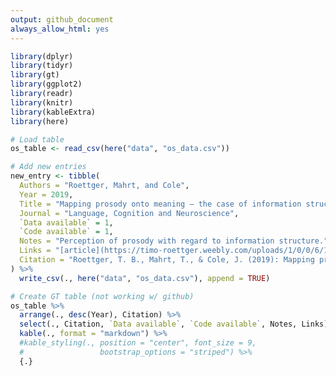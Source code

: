 ```yaml
---
output: github_document
always_allow_html: yes
---
```


```r
library(dplyr) 
library(tidyr)
library(gt)
library(ggplot2)
library(readr)
library(knitr)
library(kableExtra)
library(here)
```

```r
# Load table
os_table <- read_csv(here("data", "os_data.csv"))
```


```r
# Add new entries
new_entry <- tibble(
  Authors = "Roettger, Mahrt, and Cole", 
  Year = 2019, 
  Title = "Mapping prosody onto meaning – the case of information structure in American English", 
  Journal = "Language, Cognition and Neuroscience", 
  `Data available` = 1, 
  `Code available` = 1, 
  Notes = "Perception of prosody with regard to information structure.", 
  Links = "[article](https://timo-roettger.weebly.com/uploads/1/0/0/6/100641454/roettger_mahrt_cole__2019_._mapping_prosody_onto_meaning_the_case_of_information_structure_in_american_english.pdf)  [code](https://osf.io/4qxmh/)", 
  Citation = "Roettger, T. B., Mahrt, T., & Cole, J. (2019): Mapping prosody onto meaning – the case of information structure in American English, Language, Cognition and Neuroscience"
) %>% 
  write_csv(., here("data", "os_data.csv"), append = TRUE)
```


```r
# Create GT table (not working w/ github)
os_table %>% 
  arrange(., desc(Year), Citation) %>% 
  select(., Citation, `Data available`, `Code available`, Notes, Links) %>% 
  kable(., format = "markdown") %>% 
  #kable_styling(., position = "center", font_size = 9, 
  #                 bootstrap_options = "striped") %>% 
  {.}
```
